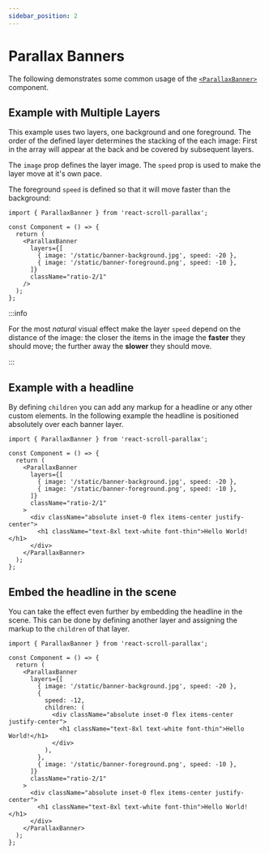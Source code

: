 ```yaml
---
sidebar_position: 2
---
```



# Parallax Banners

The following demonstrates some common usage of the [`<ParallaxBanner>`](/docs/usage/components/parallax-banner-component) component.

## Example with Multiple Layers

This example uses two layers, one background and one foreground. The order of the defined layer determines the stacking of the each image: First in the array will appear at the back and be covered by subsequent layers.

The `image` prop defines the layer image.
The `speed` prop is used to make the layer move at it's own pace.

The foreground `speed` is defined so that it will move faster than the background:

```tsx
import { ParallaxBanner } from 'react-scroll-parallax';

const Component = () => {
  return (
    <ParallaxBanner
      layers={[
        { image: '/static/banner-background.jpg', speed: -20 },
        { image: '/static/banner-foreground.png', speed: -10 },
      ]}
      className="ratio-2/1"
    />
  );
};
```

:::info

For the most _natural_ visual effect make the layer `speed` depend on the distance of the image: the closer the items in the image the **faster** they should move; the further away the **slower** they should move.

:::

<ParallaxBannerImages />

## Example with a headline

By defining `children` you can add any markup for a headline or any other custom elements. In the following example the headline is positioned absolutely over each banner layer.

```tsx
import { ParallaxBanner } from 'react-scroll-parallax';

const Component = () => {
  return (
    <ParallaxBanner
      layers={[
        { image: '/static/banner-background.jpg', speed: -20 },
        { image: '/static/banner-foreground.png', speed: -10 },
      ]}
      className="ratio-2/1"
    >
      <div className="absolute inset-0 flex items-center justify-center">
        <h1 className="text-8xl text-white font-thin">Hello World!</h1>
      </div>
    </ParallaxBanner>
  );
};
```

<ParallaxBannerWithHeadline />

## Embed the headline in the scene

You can take the effect even further by embedding the headline in the scene. This can be done by defining another layer and assigning the markup to the `children` of that layer.

```tsx
import { ParallaxBanner } from 'react-scroll-parallax';

const Component = () => {
  return (
    <ParallaxBanner
      layers={[
        { image: '/static/banner-background.jpg', speed: -20 },
        {
          speed: -12,
          children: (
            <div className="absolute inset-0 flex items-center justify-center">
              <h1 className="text-8xl text-white font-thin">Hello World!</h1>
            </div>
          ),
        },
        { image: '/static/banner-foreground.png', speed: -10 },
      ]}
      className="ratio-2/1"
    >
      <div className="absolute inset-0 flex items-center justify-center">
        <h1 className="text-8xl text-white font-thin">Hello World!</h1>
      </div>
    </ParallaxBanner>
  );
};
```

<ParallaxBannerEmbedHeadline />
